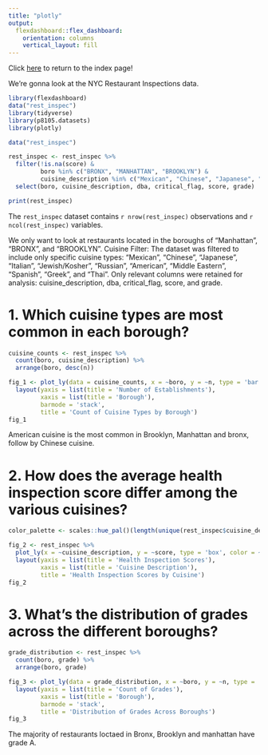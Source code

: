 ```yaml
---
title: "plotly"
output: 
  flexdashboard::flex_dashboard:
    orientation: columns
    vertical_layout: fill
---
```


Click [here](index.html) to return to the index page!

We're gonna look at the NYC Restaurant Inspections data.
```r
library(flexdashboard)
data("rest_inspec")
library(tidyverse)
library(p8105.datasets)
library(plotly)
```

```r
data("rest_inspec")

```

```r
rest_inspec <- rest_inspec %>%
  filter(!is.na(score) & 
         boro %in% c("BRONX", "MANHATTAN", "BROOKLYN") &
         cuisine_description %in% c("Mexican", "Chinese", "Japanese", "Italian", "Jewish/Kosher", "Russian", "American", "Middle Eastern", "Spanish", "Greek", "Thai")) %>%
  select(boro, cuisine_description, dba, critical_flag, score, grade)

```

```r
print(rest_inspec)
```

The `rest_inspec` dataset contains `r nrow(rest_inspec)` observations and ``r ncol(rest_inspec)`` variables.

We only want to look at restaurants located in the boroughs of "Manhattan", "BRONX", and "BROOKLYN".
Cuisine Filter: The dataset was filtered to include only specific cuisine types: "Mexican", "Chinese", "Japanese", "Italian", "Jewish/Kosher", "Russian", "American", "Middle Eastern", "Spanish", "Greek", and "Thai".
Only relevant columns were retained for analysis: cuisine_description, dba, critical_flag, score, and grade.

# 1. Which cuisine types are most common in each borough?
```r
cuisine_counts <- rest_inspec %>%
  count(boro, cuisine_description) %>%
  arrange(boro, desc(n))

fig_1 <- plot_ly(data = cuisine_counts, x = ~boro, y = ~n, type = 'bar', color = ~cuisine_description, colors = 'viridis') %>%
  layout(yaxis = list(title = 'Number of Establishments'),
         xaxis = list(title = 'Borough'),
         barmode = 'stack',
         title = 'Count of Cuisine Types by Borough')
fig_1 
```
American cuisine is the most common in Brooklyn, Manhattan and bronx, follow by Chinese cuisine. 

# 2. How does the average health inspection score differ among the various cuisines?
```r
color_palette <- scales::hue_pal()(length(unique(rest_inspec$cuisine_description)))

fig_2 <- rest_inspec %>%
  plot_ly(x = ~cuisine_description, y = ~score, type = 'box', color = ~cuisine_description, colors = color_palette) %>%
  layout(yaxis = list(title = 'Health Inspection Scores'),
         xaxis = list(title = 'Cuisine Description'),
         title = 'Health Inspection Scores by Cuisine')
fig_2
```

# 3. What's the distribution of grades across the different boroughs?
```r
grade_distribution <- rest_inspec %>%
  count(boro, grade) %>%
  arrange(boro, grade)

fig_3 <- plot_ly(data = grade_distribution, x = ~boro, y = ~n, type = 'bar', color = ~grade, colors = 'Paired') %>%
  layout(yaxis = list(title = 'Count of Grades'),
         xaxis = list(title = 'Borough'),
         barmode = 'stack',
         title = 'Distribution of Grades Across Boroughs')
fig_3
```
The majority of restaurants loctaed in Bronx, Brooklyn and manhattan have grade A.





